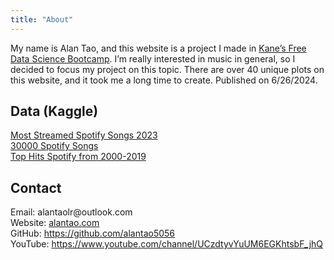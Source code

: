 ```yaml
---
title: "About"
---
```


My name is Alan Tao, and this website is a project I made in [Kane's Free Data Science Bootcamp](https://bootcamp.davidkane.info/){target="blank"}. I'm really interested in music in general, so I decided to focus my project on this topic. There are over 40 unique plots on this website, and it took me a long time to create. Published on 6/26/2024.

## Data (Kaggle)
[Most Streamed Spotify Songs 2023](https://www.kaggle.com/datasets/nelgiriyewithana/top-spotify-songs-2023){target="blank"}\
[30000 Spotify Songs](https://www.kaggle.com/datasets/joebeachcapital/30000-spotify-songs){target="blank"}\
[Top Hits Spotify from 2000-2019](https://www.kaggle.com/datasets/paradisejoy/top-hits-spotify-from-20002019){target="blank"}\

## Contact

Email: alantaolr@outlook.com\
Website: [alantao.com](https://alantao.com){target="blank"}\
GitHub: [https://github.com/alantao5056](https://github.com/alantao5056){target="blank"}\
YouTube: [https://www.youtube.com/channel/UCzdtyvYuUM6EGKhtsbF_jhQ](https://www.youtube.com/channel/UCzdtyvYuUM6EGKhtsbF_jhQ){target="blank"}

